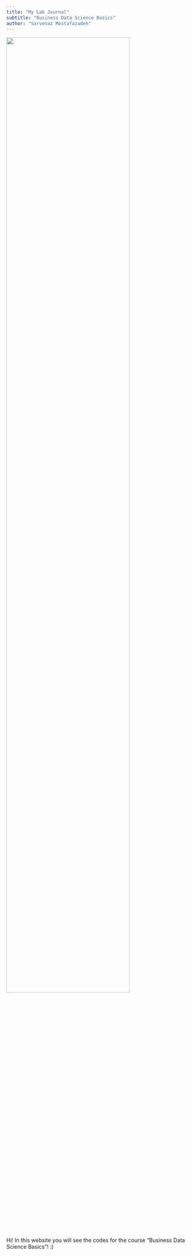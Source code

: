 ```yaml
---
title: "My Lab Journal"
subtitle: "Business Data Science Basics"
author: "Sarvenaz Mostafazadeh"
---
```


![](assets/logo/TIE_logo.svg){width=80% fig-align="center"}

Hi! In this website you will see the codes for the course "Business Data Science Basics"! :)